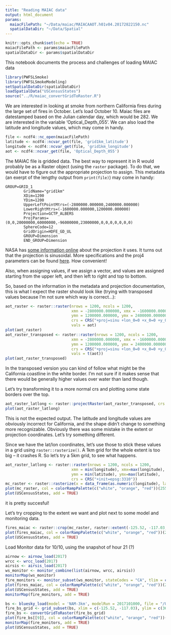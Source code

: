 ```yaml
---
title: "Reading MAIAC data"
output: html_document
params:
  maiacFilePath: "~/Data/maiac/MAIACAAOT.h01v04.20172822150.nc"
  spatialDataDir: "~/Data/Spatial"
---
```


<!-- 
To knit: download the MAIAC file from Oct 10, 2017, and convert it to .nc. 
This can be done by running the following R code:
# note: maiacDataDir should be the directory where you keep maiac data eg. "~/Data/maiac"
# The converter for converting hdf to ncdf is located at executables/h4toncff_nc4
hdffilePath <- maiac_downloadNorthAmerica("h01v04", 20171010, 1915, product = "MAIACTAOT",  maiacDataDir = maiacDataDir)
nc4filePath <- maiac_2nc4(hdffilePath)
nc4filePath
Then set the knitr parameter 'maiacFilePath' to nc4filePath (the location of the .nc file)
-->

```r
knitr::opts_chunk$set(echo = TRUE)
maiacFilePath <- params$maiacFilePath
spatialDataDir <- params$spatialDataDir
```

This notebook documents the process and challenges of loading MAIAC data

```r
library(PWFSLSmoke)
library(PWFSLSmokeModeling)
setSpatialDataDir(spatialDataDir)
loadSpatialData("USCensusStates")
source("../R/maiac_convertGridToRaster.R")
```

We are interested in looking at smoke from northern California fires during the large set of fires in October. Let's load October 10. Maiac files are datestamped based on the Julian calendar day, which would be 282. We are interested in the variable 'Optical_Depth_055'. We can also load the latitude and longitude values, which may come in handy.

```r
file <- ncdf4::nc_open(maiacFilePath)
latitude <- ncdf4::ncvar_get(file, 'grid1km_latitude')
longitude <- ncdf4::ncvar_get(file, 'grid1km_longitude')
aot <- ncdf4::ncvar_get(file, 'Optical_Depth_055')
```

The MAIAC file is gridded data. The best way to represent it in R would probably be as a Raster object (using the `raster` package). To do that, we would have to figure out the appropriate projection to assign. This metadata (an exerpt of the lengthy output from `print(file)`) may come in handy:

```{}
GROUP=GRID_1
		GridName="grid1km"
		XDim=1200
		YDim=1200
		UpperLeftPointMtrs=(-2800000.000000,2400000.000000)
		LowerRightMtrs=(-1600000.000000,1200000.000000)
		Projection=GCTP_ALBERS
		ProjParams=(0,0,20000000,60000000,-96000000,23000000,0,0,0,0,0,0,0)
		SphereCode=12
		GridOrigin=HDFE_GD_UL
		GROUP=Dimension
		END_GROUP=Dimension
```

NASA has [some information online](https://modis-land.gsfc.nasa.gov/MODLAND_grid.html) about the projection it uses. It turns out that the projection is sinusoidal. More specifications and the proj4 parameters can be found [here](http://spatialreference.org/ref/sr-org/modis-sinusoidal/). How convenient!

Also, when assigning values, if we assign a vector, and values are assigned starting from the upper left, and then left to right and top to bottom. 

So, based on the information in the metadata and projection documentation, this is what I expect the raster should look like (trying with transposed values because I'm not sure which way is correct...):

```r
aot_raster <- raster::raster(nrows = 1200, ncols = 1200, 
                             xmn = -2800000.000000, xmx = -1600000.000000,
                             ymn = 1200000.000000, ymx = 2400000.000000,
                             crs = CRS("+proj=sinu +lon_0=0 +x_0=0 +y_0=0 +a=6371007.181 +b=6371007.181 +units=m +no_defs "),
                             vals = aot)
plot(aot_raster)
aot_raster_transposed <- raster::raster(nrows = 1200, ncols = 1200, 
                             xmn = -2800000.000000, xmx = -1600000.000000,
                             ymn = 1200000.000000, ymx = 2400000.000000,
                             crs = CRS("+proj=sinu +lon_0=0 +x_0=0 +y_0=0 +a=6371007.181 +b=6371007.181 +units=m +no_defs "),
                             vals = t(aot))
plot(aot_raster_transposed)
```

In the transposed version you can kind of follow what might be the California coastline in the white border. I'm not sure if it makes sense that there would be generally higher values over water than land though. 

Let's try transforming it to a more normal crs and plotting some state borders over the top. 

```r
aot_raster_latlong <- raster::projectRaster(aot_raster_transposed, crs = CRS("+init=epsg:3310"))
plot(aot_raster_latlong)
```
This is not the expected output. The latitude and longitude values are obviously incorrect for California, and the shape didn't change to something more recognizable. Obviously there was some mistake in the extent or projection coordinates. Let's try something different. 

Since we have the lat/lon coordinates, let's use those to stick these values in a grid using `raster::rasterize()`. A 1km grid for the whole extent is too big -- it crashes R. So let's try a 5km grid, to see what happens.

```r
aot_raster_latlong <- raster::raster(nrows = 1200, ncols = 1200, 
                             xmn = min(longitude), xmx=max(longitude),
                             ymn = min(latitude), ymx=max(latitude),
                             crs = CRS("+init=epsg:3310"))
mc_raster <- raster::rasterize(x = data_frame(as.numeric(longitude), latitude=as.numeric(latitude)), y = aot_raster_latlong, field = as.numeric(aot), fun = mean, na.rm=TRUE)
plot(mc_raster, col = colorRampPalette(c("white", "orange", "red"))(255))
plot(USCensusStates, add = TRUE)
```

it is pretty succesful! 

Let's try cropping to the extent we want and plot next to some model and monitoring data.

```r
fires_maiac <- raster::crop(mc_raster, raster::extent(-125.52, -117.03, 36.52, 41.78))
plot(fires_maiac, col = colorRampPalette(c("white", "orange", "red"))(255))
plot(USCensusStates, add = TRUE)
```


Load Monitor data for 10/10, using the snapshot of hour 21 (?)

```r
airnow <- airnow_load(2017)
wrcc <- wrcc_load(2017)
airsis <- airsis_load(2017)
ws_monitor <- monitor_combine(list(airnow, wrcc, airsis))
monitorMap(ws_monitor)
fire_monitors <- monitor_subset(ws_monitor, stateCodes = "CA", tlim = c(2017101000, 2017101023))
plot(fires_maiac, col = colorRampPalette(c("white", "orange", "red"))(255), main = "MAIAC data and monitoring data 10/10/2017")
plot(USCensusStates, add = TRUE)
monitorMap(fire_monitors, add = TRUE)
```

```r
bs <- bluesky_load(model = 'NAM-3km', modelRun = 2017101000, file = "/Users/helen/Data/Bluesky/NAM-3km_2017101012.nc")
fire_bs_grid <- grid_subset(bs, xlim = c(-125.52, -117.03), ylim = c(36.52, 41.78))
fire_bs <- convertGridToRaster(fire_bs_grid)
plot(fire_bs[[9]], col = colorRampPalette(c("white", "orange", "red"))(255), main = "Bluesky data and monitoring data 10/10/2017")
monitorMap(fire_monitors, add = TRUE)
plot(USCensusStates, add = TRUE)
```
